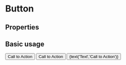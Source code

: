 
<Meta title='Button' component={Button} />

# Button

## Properties

<Props of={Button} />

## Basic usage

<Preview>
	<Story name='Primary Button'>
		<Button 
			ariaLabel='Call to Action' 
			onClick={action('Button Click')}
		>
			Call to Action
		</Button>
	</Story>
	<Story name='Secondary Button'>
		<Button 
			variant='secondary' 
			ariaLabel='Call to Action' 
			onClick={action('Button Click')}
		>
			Call to Action
		</Button>
	</Story>
	<Story name='Button with Knobs' decorators={[withKnobs]}>
		<Button 
			variant={select('Variant', {
				primary: 'primary',
				secondary: 'secondary'
			}, 'primary')} 
			ariaLabel='Call to Action' 
			onClick={action('Button Click')}
		>
			{text('Text','Call to Action')}
		</Button>
	</Story>
</Preview>

